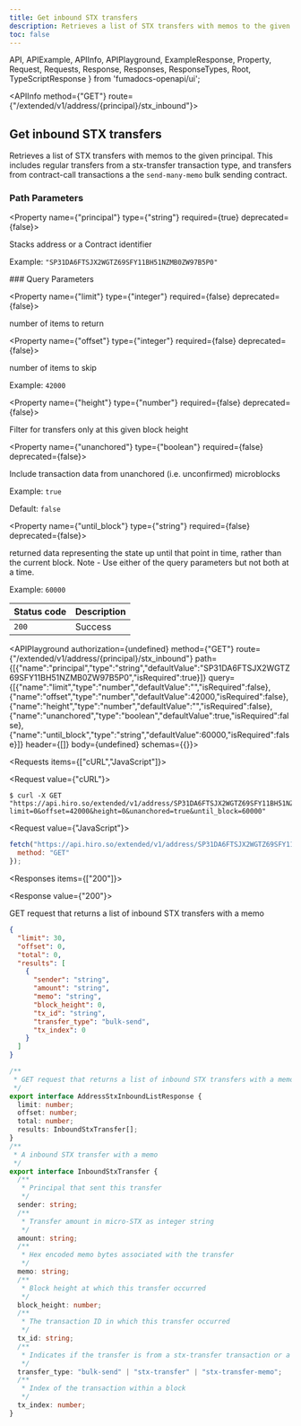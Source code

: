 ```yaml
---
title: Get inbound STX transfers
description: Retrieves a list of STX transfers with memos to the given principal.
toc: false
---
```


  API,
  APIExample,
  APIInfo,
  APIPlayground,
  ExampleResponse,
  Property,
  Request,
  Requests,
  Response,
  Responses,
  ResponseTypes,
  Root,
  TypeScriptResponse
} from 'fumadocs-openapi/ui';

<Root baseUrl="https://api.hiro.so">

<API>

<APIInfo method={"GET"} route={"/extended/v1/address/{principal}/stx_inbound"}>

## Get inbound STX transfers

Retrieves a list of STX transfers with memos to the given principal. This includes regular transfers from a stx-transfer transaction type,
and transfers from contract-call transactions a the `send-many-memo` bulk sending contract.

### Path Parameters

<Property name={"principal"} type={"string"} required={true} deprecated={false}>

Stacks address or a Contract identifier

<span>Example: `"SP31DA6FTSJX2WGTZ69SFY11BH51NZMB0ZW97B5P0"`</span>

</Property>
### Query Parameters

<Property name={"limit"} type={"integer"} required={false} deprecated={false}>

number of items to return

</Property>

<Property name={"offset"} type={"integer"} required={false} deprecated={false}>

number of items to skip

<span>Example: `42000`</span>

</Property>

<Property name={"height"} type={"number"} required={false} deprecated={false}>

Filter for transfers only at this given block height

</Property>

<Property name={"unanchored"} type={"boolean"} required={false} deprecated={false}>

Include transaction data from unanchored (i.e. unconfirmed) microblocks

<span>Example: `true`</span>

<span>Default: `false`</span>

</Property>

<Property name={"until_block"} type={"string"} required={false} deprecated={false}>

returned data representing the state up until that point in time, rather than the current block. Note - Use either of the query parameters but not both at a time.

<span>Example: `60000`</span>

</Property>

| Status code | Description |
| :------ | :------ |
| `200` | Success |

<APIPlayground authorization={undefined} method={"GET"} route={"/extended/v1/address/{principal}/stx_inbound"} path={[{"name":"principal","type":"string","defaultValue":"SP31DA6FTSJX2WGTZ69SFY11BH51NZMB0ZW97B5P0","isRequired":true}]} query={[{"name":"limit","type":"number","defaultValue":"","isRequired":false},{"name":"offset","type":"number","defaultValue":42000,"isRequired":false},{"name":"height","type":"number","defaultValue":"","isRequired":false},{"name":"unanchored","type":"boolean","defaultValue":true,"isRequired":false},{"name":"until_block","type":"string","defaultValue":60000,"isRequired":false}]} header={[]} body={undefined} schemas={{}}>

</APIPlayground>

</APIInfo>

<APIExample>

<Requests items={["cURL","JavaScript"]}>

<Request value={"cURL"}>

```terminal
$ curl -X GET "https://api.hiro.so/extended/v1/address/SP31DA6FTSJX2WGTZ69SFY11BH51NZMB0ZW97B5P0/stx_inbound?limit=0&offset=42000&height=0&unanchored=true&until_block=60000"
```

</Request>

<Request value={"JavaScript"}>

```js
fetch("https://api.hiro.so/extended/v1/address/SP31DA6FTSJX2WGTZ69SFY11BH51NZMB0ZW97B5P0/stx_inbound?limit=0&offset=42000&height=0&unanchored=true&until_block=60000", {
  method: "GET"
});
```

</Request>

</Requests>

<Responses items={["200"]}>

<Response value={"200"}>

GET request that returns a list of inbound STX transfers with a memo

<ResponseTypes>

<ExampleResponse>

```json
{
  "limit": 30,
  "offset": 0,
  "total": 0,
  "results": [
    {
      "sender": "string",
      "amount": "string",
      "memo": "string",
      "block_height": 0,
      "tx_id": "string",
      "transfer_type": "bulk-send",
      "tx_index": 0
    }
  ]
}
```

</ExampleResponse>

<TypeScriptResponse>

```ts
/**
 * GET request that returns a list of inbound STX transfers with a memo
 */
export interface AddressStxInboundListResponse {
  limit: number;
  offset: number;
  total: number;
  results: InboundStxTransfer[];
}
/**
 * A inbound STX transfer with a memo
 */
export interface InboundStxTransfer {
  /**
   * Principal that sent this transfer
   */
  sender: string;
  /**
   * Transfer amount in micro-STX as integer string
   */
  amount: string;
  /**
   * Hex encoded memo bytes associated with the transfer
   */
  memo: string;
  /**
   * Block height at which this transfer occurred
   */
  block_height: number;
  /**
   * The transaction ID in which this transfer occurred
   */
  tx_id: string;
  /**
   * Indicates if the transfer is from a stx-transfer transaction or a contract-call transaction
   */
  transfer_type: "bulk-send" | "stx-transfer" | "stx-transfer-memo";
  /**
   * Index of the transaction within a block
   */
  tx_index: number;
}
```

</TypeScriptResponse>

</ResponseTypes>

</Response>

</Responses>

</APIExample>

</API>

</Root>
